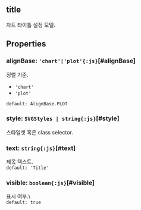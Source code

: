 ## title
차트 타이틀 설정 모델.
## Properties

### alignBase: `'chart'|'plot'{:js}`[#alignBase]
정렬 기준.  
- `'chart'` 
- `'plot'` 

`default: AlignBase.PLOT`  

### style: `SVGStyles | string{:js}`[#style]
스타일셋 혹은 class selector.  

### text: `string{:js}`[#text]
제목 텍스트.  
`default: 'Title'`  

### visible: `boolean{:js}`[#visible]
표시 여부.\  
`default: true`  
